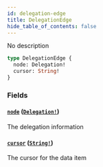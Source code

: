 ```yaml
---
id: delegation-edge
title: DelegationEdge
hide_table_of_contents: false
---
```



No description

```graphql
type DelegationEdge {
  node: Delegation!
  cursor: String!
}
```


### Fields

#### [`node`](#) ([`Delegation!`](/docs/testnet/graphql/objects/delegation))

The delegation information


#### [`cursor`](#) ([`String!`](/docs/testnet/graphql/scalars/string))

The cursor for the data item




